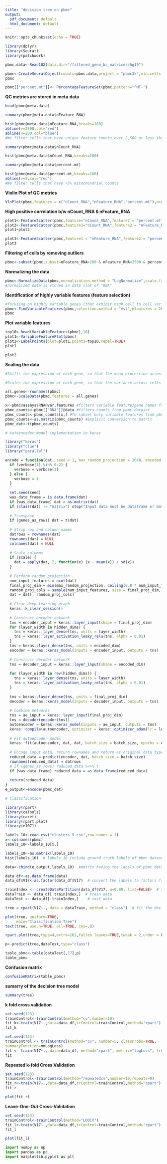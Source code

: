 ---
title: "decision tree on pbmc"
output:
  pdf_document: default
  html_document: default
---

```{r setup, include=FALSE}
knitr::opts_chunk$set(echo = TRUE)
```


```{r,include=FALSE}
library(dplyr)
library(Seurat)
library(patchwork)
```

```{r}
pbmc.data<-Read10X(data.dir="/filtered_gene_bc_matrices/hg19")
```
```{r}
pbmc<-CreateSeuratObject(counts=pbmc.data,project = "pbmc3k",min.cells =3 ,min.features = 200)
pbmc
```
```{r}
pbmc[["percent.mt"]]<- PercentageFeatureSet(pbmc,pattern="^MT-")
```

**QC metrics are stored in meta.data**

```{r}
head(pbmc@meta.data)
```
```{r}
summary(pbmc@meta.data$nFeature_RNA)
```
```{r}
hist(pbmc@meta.data$nFeature_RNA,breaks=100)
abline(v=2500,col="red")
abline(v=200,col="blue")
#We filter cells that have unique feature counts over 2,500 or less than 200
```

```{r}
summary(pbmc@meta.data$nCount_RNA)
```
```{r}
hist(pbmc@meta.data$nCount_RNA,breaks=100)
```
```{r}
summary(pbmc@meta.data$percent.mt)
```
```{r}
hist(pbmc@meta.data$percent.mt,breaks=100)
abline(v=5,col="red")
#We filter cells that have >5% mitochondrial counts
```
**Violin Plot of QC metrics**

```{r}
VlnPlot(pbmc,features = c("nCount_RNA","nFeature_RNA","percent.mt"),ncol=3)
```
**High positive correlation b/w nCount_RNA & nFeature_RNA**
```{r}
plot1<-FeatureScatter(pbmc,feature="nCount_RNA",feature2 = "percent.mt")
plot2<-FeatureScatter(pbmc,feature1="nCount_RNA",feature2 = "nFeature_RNA")
plot1+plot2
```
```{r}
plot3<-FeatureScatter(pbmc,feature1 = "nFeature_RNA",feature2 = "percent.mt")
plot3
```
**Filtering of cells by removing outliers**

```{r}
pbmc<-subset(pbmc,subset=nFeature_RNA>200 & nFeature_RNA<2500 & percent.mt<5)
```

**Normalizing the data**

```{r}
pbmc<-NormalizeData(pbmc,normalization.method = "LogNormalize",scale.factor = 10000)
#normalized data is stored in data slot of "RNA"
```
**Identification of highly variable features (feature selection)**

```{r}
#focusing on highly variable genes (that exhibit high cell to cell variation) in downstream analysis helps in detection of biological signal 
pbmc<-FindVariableFeatures(pbmc,selection.method = "vst",nfeatures = 2000)
pbmc

```
**Plot variable features**
```{r}
top10<-head(VariableFeatures(pbmc),10)
plot1<-VariableFeaturePlot(pbmc)
plot2<-LabelPoints(plot=plot1,points=top10,repel=TRUE)
plot1
```

```{r}
plot2
```
**Scaling the data**

```{r}
#Shifts the expression of each gene, so that the mean expression across cells is 0

#Scales the expression of each gene, so that the variance across cells is 1

all.genes<-rownames(pbmc)
pbmc<-ScaleData(pbmc,features = all.genes)
```

```{r}
x<-pbmc@assays$RNA@var.features #filters variable feature/gene names from pbmc dataset
pbmc_counts<-pbmc[["RNA"]]@data #filters counts from pbmc dataset
pbmc_counts<-pbmc_counts[x,] #To subset only variable features from pbmc_counts
pbmc_counts<-as.matrix(pbmc_counts) #explicit conversion to matrix
pbmc_dat<-t(pbmc_counts)
```

```{r}
# Autoencoder model implementation in keras

library("keras")
library("clue")
library("parallel")
```


```{r}
encode = function(dat, seed = 1, max_random_projection = 2048, encoded_dim = 16, hidden_dims = c(128), learning_rate = 0.001, batch_size = 32, epochs = 100, verbose = 2, scale = FALSE, genes_as_rows = FALSE) {
  if (verbose[1] %in% 0:2) {
    verbose = verbose[1]
  } else {
    verbose = 1
  }
  
  set.seed(seed)
  was_data_frame = is.data.frame(dat)
  if (was_data_frame) dat = as.matrix(dat)
  if (class(dat) != "matrix") stop("Input data must be dataframe or matrix.")
  
  # Transpose
  if (genes_as_rows) dat = t(dat)
  
  # Strip row and column names
  datrows = rownames(dat)
  rownames(dat) = NULL
  colnames(dat) = NULL
  
  # Scale columns
  if (scale) {
    dat = apply(dat, 2, function(x) (x - mean(x)) / sd(x))
  }
  
  # Perform random projection
  num_input_features = ncol(dat)
  final_proj_dim = min(max_random_projection, ceiling(0.8 * num_input_features))
  random_proj_cols = sample(num_input_features, size = final_proj_dim, replace = FALSE)
  dat = dat[, random_proj_cols]
  
  # Clear deep learning graph
  keras::k_clear_session()
  
  # Construct encoder network
  tns = encoder_input = keras::layer_input(shape = final_proj_dim)
  for (layer_width in hidden_dims) {
    tns = keras::layer_dense(tns, units = layer_width)
    tns = keras::layer_activation_leaky_relu(tns, alpha = 0.01)
  }
  tns = keras::layer_dense(tns, units = encoded_dim)
  encoder = keras::keras_model(inputs = encoder_input, outputs = tns)
  
  # Construct decoder network
  tns = decoder_input = keras::layer_input(shape = encoded_dim)
  
  for (layer_width in rev(hidden_dims)) {
    tns = keras::layer_dense(tns, units = layer_width)
    tns = keras::layer_activation_leaky_relu(tns, alpha = 0.01)
  }
  
  tns = keras::layer_dense(tns, units = final_proj_dim)
  decoder = keras::keras_model(inputs = decoder_input, outputs = tns)
  
  # Combine networks
  tns = ae_input = keras::layer_input(final_proj_dim)
  tns = decoder(encoder(tns))
  autoencoder = keras::keras_model(inputs = ae_input, outputs = tns)
  keras::compile(autoencoder, optimizer = keras::optimizer_adam(lr = learning_rate), loss = 'mean_squared_error')
  
  # Fit autoencoder model
  keras::fit(autoencoder, dat, dat, batch_size = batch_size, epochs = epochs, verbose = verbose)
  
  # Encode input data, return rownames and return as original data type
  reduced_data = predict(encoder, dat, batch_size = batch_size)
  rownames(reduced_data) = datrows
  # if (genes_as_rows) reduced_data %<>% t
  if (was_data_frame) reduced_data = as.data.frame(reduced_data)
  
  return(reduced_data)
}
e_output<-encode(pbmc_dat)

```



```{r}
# Classification

library(rpart)
library(caTools)
library(caret)
library(rpart.plot)
library(e1071)
```

```{r}
labels_10<-read.csv("clusters_9.csv",row.names = 1)
x<-colnames(pbmc)
labels_10<-labels_10[x,]
```


```{r}
labels_10<-as.matrix(labels_10)
hist(labels_10)  # labels_10 include ground truth labels of pbmc dataset
```


```{r}
data<-cbind(e_output,labels_10)  #matrix having the labels of pbmc data along with encoded latent spcae output
```


```{r}
data_df<-as.data.frame(data)    
data_df$V17<-as.factor(data_df$V17)  # convert the labels to factors from numeric
```


```{r}
trainIndex <- createDataPartition(data_df$V17, p=0.80, list=FALSE)  # split into 80% train and 20% test 
dataTrain <- data_df[ trainIndex,]  # train data
dataTest <- data_df[-trainIndex,]    # test data
```


```{r}
tree = rpart(V17~., data = dataTrain, method = "class")  # fit the decision tree model
```


```{r}
plot(tree, uniform=TRUE,
     main="Classification Tree")
text(tree, use.n=TRUE, all=TRUE, cex=.8)
```


```{r}
rpart.plot(tree,type=4,extra=101,fallen.leaves=TRUE,tweak = 2,under = FALSE,nn=TRUE,gap=3.5)
```


```{r}
p<-predict(tree,dataTest,type="class")

table_pbmc<-table(dataTest[,17],p)
table_pbmc
```

**Confusion matrix**

```{r}
confusionMatrix(table_pbmc)
```

**sumarry of the decision tree model**

```{r}
summary(tree)

```
**k fold cross validation**

```{r}
set.seed(123)
trainControl<-trainControl(method="cv",number=10)
fit_k<-train(V17~.,data=data_df,trControl=trainControl,method="rpart")
fit_k
```
```{r}
set.seed(123)
trainControl <- trainControl(method="cv", number=5, classProbs=TRUE,
summaryFunction=mnLogLoss)
fit <- train(V17~., data=data_df, method="rpart", metric="logLoss", trControl=trainControl)
fit

```
**Repeated k-fold Cross Validation**

```{r}
set.seed(123)
trainControl<-trainControl(method="repeatedcv",number=10,repeats=9)
fit_r<-train(V17~.,data=data_df,trControl=trainControl,method="rpart")
fit_r

```

```{r}
plot(fit_r)
```
**Leave-One-Out Cross-Validation**

```{r}
set.seed(123)
trainControl<-trainControl(method="LOOCV")
fit_l<-train(V17~.,data=data_df,trControl=trainControl,method="rpart")
fit_l
```
```{r}
plot(fit_l)
```
```{python}
import numpy as np
import pandas as pd
import matplotlib.pyplot as plt
```


